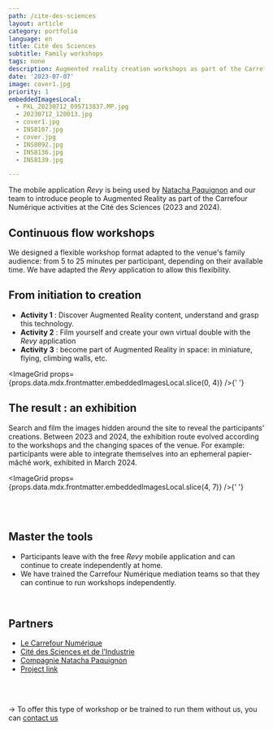 ```yaml
---
path: /cite-des-sciences
layout: article
category: portfolio
language: en
title: Cité des Sciences
subtitle: Family workshops
tags: none
description: Augmented reality creation workshops as part of the Carrefour Numérique activities at the Cité des Sciences.
date: '2023-07-07'
image: cover1.jpg
priority: 1
embeddedImagesLocal:
  - PXL_20230712_095713837.MP.jpg
  - 20230712_120013.jpg
  - cover1.jpg
  - INS8107.jpg
  - cover.jpg
  - INS8092.jpg
  - INS8136.jpg
  - INS8139.jpg

---
```



The mobile application _Revy_ is being used by [Natacha Paquignon](https://www.natachapaquignon.com/) and our team to introduce people to Augmented Reality as part of the Carrefour Numérique activities at the Cité des Sciences (2023 and 2024).


<ResponsiveIframe
  src="https://youtube.com/embed/3tFaSOTNpk8"
  width="1080"
  height="1080"
/>




## Continuous flow workshops

We designed a flexible workshop format adapted to the venue's family audience: from 5 to 25 minutes per participant, 
depending on their available time. We have adapted the *Revy* application to allow this flexibility.

## From initiation to creation

- __Activity 1__ : Discover Augmented Reality content, understand and grasp this technology.
- __Activity 2__ : Film yourself and create your own virtual double with the *Revy* application
- __Activity 3__ : become part of Augmented Reality in space: in miniature, flying, climbing walls, etc.


<ImageGrid props={props.data.mdx.frontmatter.embeddedImagesLocal.slice(0, 4)} />{' '}

## The result : an exhibition

Search and film the images hidden around the site to reveal the participants' creations. Between 2023 and 2024, the exhibition route evolved according to the workshops and the changing spaces of the venue.
 For example: participants were able to integrate themselves into an ephemeral papier-mâché work, exhibited in March 2024.

<ImageGrid props={props.data.mdx.frontmatter.embeddedImagesLocal.slice(4, 7)} />{' '}


<ResponsiveIframe
  src="https://youtube.com/embed/vt0_-g1ZKxk"
  width="1920"
  height="1080"
/>


<br />
<br />

## Master the tools

* Participants leave with the free _Revy_ mobile application and can continue to create independently at home.
* We have trained the Carrefour Numérique mediation teams so that they can continue to run workshops independently. 

<br />

## Partners

- [Le Carrefour Numérique](https://www.cite-sciences.fr/fr/au-programme/lieux-ressources/carrefour-numerique2)
- [Cité des Sciences et de l’Industrie](https://www.cite-sciences.fr/)
- [Compagnie Natacha Paquignon](https://www.natachapaquignon.com/)
- [Project link](https://www.cite-sciences.fr/fr/au-programme/lieux-ressources/carrefour-numerique2/evenements/parcours-en-realite-augmentee)


<br/>
<br/>

-> To offer this type of workshop or be trained to run them without us, you can [contact us](mailto:contact@reveality.io)